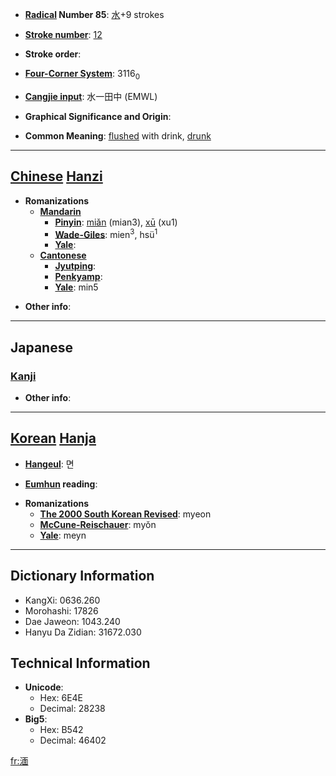 * '''[[Wiktionary:Chinese radical index| Radical]] Number 85''': [[Wiktionary:Chinese radical index 水|水]]+9 strokes

* '''[[Wiktionary:Chinese total strokes index|Stroke number]]''': [[Wiktionary:Chinese total strokes index 12|12]]

* '''Stroke order''': 

* '''[[Wiktionary:Chinese four corner index|Four-Corner System]]''': 3116<sub>0</sub>

* '''[[Wiktionary:Chinese Cangjie index|Cangjie input]]''': 水一田中 (EMWL)

* '''Graphical Significance and Origin''': 

* '''Common Meaning''': [[flushed]] with drink, [[drunk]]

----

== [[Chinese]] [[Hanzi]] ==

* '''Romanizations'''
** '''[[Mandarin]]'''
*** '''[[Pinyin]]''': [[miǎn]] (mian3), [[xū]] (xu1)
*** '''[[Wade-Giles]]''': mien<sup>3</sup>, hsü<sup>1</sup>
*** '''[[Yale]]''': 
** '''[[Cantonese]]'''
*** '''[[Jyutping]]''':
*** '''[[Penkyamp]]''': 
*** '''[[Yale]]''': min5

* '''Other info''': 

----

==Japanese==
===[[Kanji]]===
{{kanji|on readings=[[べん]] (ben), [[めん]] (men)
|kun readings=[[おぼれる]] (oboreru), [[しずむ]] (shizumu)
}}

* '''Other info''':  

----

== [[Korean]] [[Hanja]] ==

* '''[[Hangeul]]''': 면

* '''[[Eumhun]] reading''': 

* '''Romanizations'''
** '''[[The 2000 South Korean Revised Romanization|The 2000 South Korean Revised]]''': myeon
** '''[[McCune-Reischauer]]''': myŏn
** '''[[Yale]]''': meyn

----

== Dictionary Information ==

* KangXi: 0636.260
* Morohashi: 17826
* Dae Jaweon: 1043.240
* Hanyu Da Zidian: 31672.030

== Technical Information ==

* '''Unicode''':
** Hex: 6E4E
** Decimal: 28238
* '''Big5''':
** Hex: B542
** Decimal: 46402

[[fr:湎]]